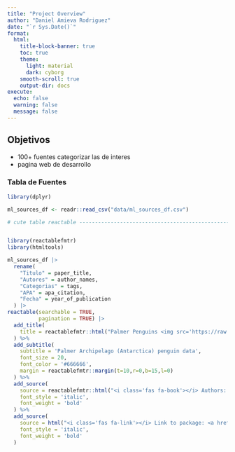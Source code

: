 ```yaml
---
title: "Project Overview"
author: "Daniel Amieva Rodriguez"
date: "`r Sys.Date()`"
format:
  html:
    title-block-banner: true
    toc: true
    theme:
      light: material
      dark: cyborg
    smooth-scroll: true
    output-dir: docs
execute:
  echo: false
  warning: false
  message: false
---
```


## Objetivos

- 100+ fuentes categorizar las de interes
- pagina web de desarrollo


### Tabla de Fuentes


```r
library(dplyr)

ml_sources_df <- readr::read_csv("data/ml_sources_df.csv")

# cute table reactable ----------------------------------------------------


library(reactablefmtr)
library(htmltools)

ml_sources_df |> 
  rename(
    "Titulo" = paper_title,
    "Autores" = author_names,
    "Categorias" = tags,
    "APA" = apa_citation,
    "Fecha" = year_of_publication
  ) |> 
reactable(searchable = TRUE,
          pagination = TRUE) |>  
  add_title(
    title = reactablefmtr::html("Palmer Penguins <img src='https://raw.githubusercontent.com/allisonhorst/palmerpenguins/master/man/figures/lter_penguins.png' alt='Palmer Penguins' width='200' height='110'>")
  ) %>% 
  add_subtitle(
    subtitle = 'Palmer Archipelago (Antarctica) penguin data',
    font_size = 20,
    font_color = '#666666',
    margin = reactablefmtr::margin(t=10,r=0,b=15,l=0)
  ) %>% 
  add_source(
    source = reactablefmtr::html("<i class='fas fa-book'></i> Authors: Allison Marie Horst, Alison Presmanes Hill, and Kristen B Gorman <br> <i class='fas fa-palette'></i> Artwork by @allison_horst "),
    font_style = 'italic',
    font_weight = 'bold'
  ) %>% 
  add_source(
    source = html("<i class='fas fa-link'></i> Link to package: <a href='https://allisonhorst.github.io/palmerpenguins/'>{palmerpenguins}</a>"),
    font_style = 'italic',
    font_weight = 'bold'
  )
```

